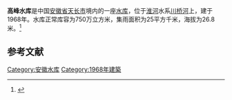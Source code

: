 {{Infobox Reservoir 
|name = 高峰水库
|nickname = 
|image = 
|image_caption = 
|map = 
|map_caption = 
|pushpin_map = 
|pushpin_map_caption = 
|code = BEA01101293
|class = 
|location_of_reservoir = [[安徽省|安徽省]][[天长市|天长市]]
|location_of_dam = 
|inflow = 
|outflow = 
|catchment_area = 25
|reservoir_area = 
|mean_depth = 
|maximum_depth = 
|flood_level = 
|normal_water_level = 
|dead_water_level = 
|water_quality = 
|island = 
|maximum_storage_capacity = 
|normal_storage_capacity = 750万
|dead_storage_capacity = 
|type_of_dam = 
|elevation_of_dam = 
|height_of_dam = 
|length_of_dam = 
|width_of_dam = 
|installed_capacity = 
|irrigated_area =
|start = 
|complete = 1968年
|cost = 
|emigrate = 
|latd = 32.592
|latm = 
|lats = 
|latNS = N
|longd = 118.9842
|longm = 
|longs = 
|longEW = E
|website = 
|footnotes = 
}}
'''高峰水库'''是中国[[安徽省|安徽省]][[天长市|天长市]]境内的一座[[水库|水库]]，位于[[淮河|淮河]]水系[[川桥河|川桥河]]上，建于1968年。水库正常库容为750万立方米，集雨面积为25平方千米，海拔为26.8米。<ref>{{cite web|url=http://brim.ihb.ac.cn/12/CN/12.asp|title=中国大中型水库基本特征数据库|work=中国生物多样性信息系统内陆水体生物学分部|deadurl=yes|archiveurl=https://web.archive.org/web/20120402061833/http://brim.ihb.ac.cn/12/CN/12.asp|archivedate=2012-04-02}}</ref>
== 参考文献 ==
{{Reflist}}

{{安徽小作品}}

[[Category:安徽水库|Category:安徽水库]]
[[Category:1968年建築|Category:1968年建築]]
